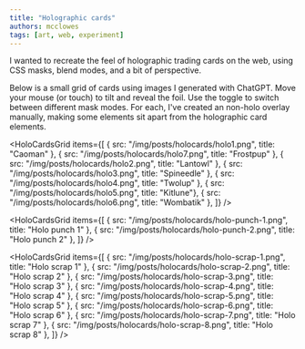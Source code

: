 ```yaml
---
title: "Holographic cards"
authors: mcclowes
tags: [art, web, experiment]
---
```



I wanted to recreate the feel of holographic trading cards on the web, using CSS masks, blend modes, and a bit of perspective.

<!--truncate-->

Below is a small grid of cards using images I generated with ChatGPT. Move your mouse (or touch) to tilt and reveal the foil. Use the toggle to switch between different mask modes. For each, I've created an non-holo overlay manually, making some elements sit apart from the holographic card elements.

<HoloCardsGrid
  items={[
    { src: "/img/posts/holocards/holo1.png", title: "Caoman" },
    { src: "/img/posts/holocards/holo7.png", title: "Frostpup" },
    { src: "/img/posts/holocards/holo2.png", title: "Lantowl" },
    { src: "/img/posts/holocards/holo3.png", title: "Spineedle" },
    { src: "/img/posts/holocards/holo4.png", title: "Twolup" },
    { src: "/img/posts/holocards/holo5.png", title: "Kitlune"},
    { src: "/img/posts/holocards/holo6.png", title: "Wombatik" },
  ]}
/>

<HoloCardsGrid
  items={[
    { src: "/img/posts/holocards/holo-punch-1.png", title: "Holo punch 1" },
    { src: "/img/posts/holocards/holo-punch-2.png", title: "Holo punch 2" },
  ]}
/>

<HoloCardsGrid
  items={[
    { src: "/img/posts/holocards/holo-scrap-1.png", title: "Holo scrap 1" },
    { src: "/img/posts/holocards/holo-scrap-2.png", title: "Holo scrap 2" },
    { src: "/img/posts/holocards/holo-scrap-3.png", title: "Holo scrap 3" },
    { src: "/img/posts/holocards/holo-scrap-4.png", title: "Holo scrap 4" },
    { src: "/img/posts/holocards/holo-scrap-5.png", title: "Holo scrap 5" },
    { src: "/img/posts/holocards/holo-scrap-6.png", title: "Holo scrap 6" },
    { src: "/img/posts/holocards/holo-scrap-7.png", title: "Holo scrap 7" },
    { src: "/img/posts/holocards/holo-scrap-8.png", title: "Holo scrap 8" },
  ]}
/>